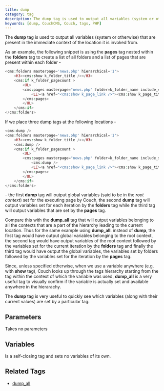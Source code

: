 ```yaml
---
title: dump
category: tag
description: The dump tag is used to output all variables (system or otherwise) that are present in the immediate context of the location it is invoked from.
keywords: [dump, CouchCMS, Couch, tags, PHP]
---
```


The **dump** tag is used to output all variables (system or otherwise) that are present in the immediate context of the location it is invoked from.

As an example, the following snippet is using the **pages** tag nested within the **folders** tag to create a list of all folders and a list of pages that are present within each folder -

```php
<cms:folders masterpage='news.php' hierarchical='1'>
    <H3><cms:show k_folder_title /></H3>
    <cms:if k_folder_pagecount >
        <UL>
        <cms:pages masterpage="news.php" folder=k_folder_name include_subfolders='0'>
            <LI><a href="<cms:show k_page_link />"><cms:show k_page_title /></a></LI>
        </cms:pages>
        </UL>
    </cms:if>
</cms:folders>
```

If we place three dump tags at the following locations -

```php ins="<cms:dump />"
<cms:dump />
<cms:folders masterpage='news.php' hierarchical='1'>
    <H3><cms:show k_folder_title /></H3>
    <cms:dump />
    <cms:if k_folder_pagecount >
        <UL>
        <cms:pages masterpage="news.php" folder=k_folder_name include_subfolders='0'>
            <cms:dump />
            <LI><a href="<cms:show k_page_link />"><cms:show k_page_title /></a></LI>
        </cms:pages>
        </UL>
    </cms:if>
</cms:folders>
```

\- the first **dump** tag will output global variables (said to be in the _root context_) set for the executing page by Couch, the second **dump** tag will output variables set for each iteration by the **folders** tag while the third tag will output variables that are set by the **pages** tag.

Compare this with the **dump_all** tag that will output variables belonging to all the contexts that are a part of the hierarchy leading to the current location. Thus for the same example using **dump_all**. instead of **dump**, the first tag would have output global variables belonging to the root context, the second tag would have output variables of the root context followed by the variables set for the current iteration by the **folders** tag and finally the third tag would have output the global variables, the variables set by folders followed by the variables set for the iteration by the **pages** tag.

Since, unless specified otherwise, when we use a variable anywhere (e.g. with **show** tag), Couch looks up through the tags hierarchy starting from the tag within the context of which the variable was used, **dump_all** is a very useful tag to visually confirm if the variable is actually set and available anywhere in the hierarachy.

The **dump** tag is very useful to quickly see which variables (along with their current values) are set by a particular tag.

## Parameters

Takes no parameters

## Variables

Is a self-closing tag and sets no variables of its own.

## Related Tags

*   [dump_all](../dump_all.html)